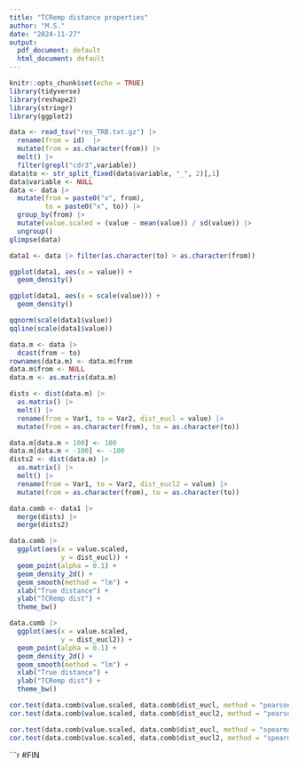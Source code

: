 ```yaml
---
title: "TCRemp distance properties"
author: "M.S."
date: "2024-11-27"
output:
  pdf_document: default
  html_document: default
---
```


```r
knitr::opts_chunk$set(echo = TRUE)
library(tidyverse)
library(reshape2)
library(stringr)
library(ggplot2)
```

```r
data <- read_tsv("res_TRB.txt.gz") |>
  rename(from = id)  |>
  mutate(from = as.character(from)) |>
  melt() |>
  filter(grepl("cdr3",variable))
data$to <- str_split_fixed(data$variable, "_", 2)[,1]
data$variable <- NULL
data <- data |>
  mutate(from = paste0("x", from),
         to = paste0("x", to)) |>
  group_by(from) |>
  mutate(value.scaled = (value - mean(value)) / sd(value)) |>
  ungroup()
glimpse(data)
```

```r
data1 <- data |> filter(as.character(to) > as.character(from))

ggplot(data1, aes(x = value)) +
  geom_density()

ggplot(data1, aes(x = scale(value))) +
  geom_density()

qqnorm(scale(data1$value))
qqline(scale(data1$value))
```

```r
data.m <- data |> 
  dcast(from ~ to)
rownames(data.m) <- data.m$from
data.m$from <- NULL
data.m <- as.matrix(data.m)
```

```r
dists <- dist(data.m) |> 
  as.matrix() |>
  melt() |>
  rename(from = Var1, to = Var2, dist_eucl = value) |>
  mutate(from = as.character(from), to = as.character(to))
```

```r
data.m[data.m > 100] <- 100
data.m[data.m < -100] <- -100
dists2 <- dist(data.m) |> 
  as.matrix() |>
  melt() |>
  rename(from = Var1, to = Var2, dist_eucl2 = value) |>
  mutate(from = as.character(from), to = as.character(to))
```

```r
data.comb <- data1 |>
  merge(dists) |>
  merge(dists2)
```

```r
data.comb |>
  ggplot(aes(x = value.scaled, 
             y = dist_eucl)) +
  geom_point(alpha = 0.1) +
  geom_density_2d() +
  geom_smooth(method = "lm") +
  xlab("True distance") +
  ylab("TCRemp dist") +
  theme_bw()

data.comb |>
  ggplot(aes(x = value.scaled, 
             y = dist_eucl2)) +
  geom_point(alpha = 0.1) +
  geom_density_2d() +
  geom_smooth(method = "lm") +
  xlab("True distance") +
  ylab("TCRemp dist") +
  theme_bw()
```

```r
cor.test(data.comb$value.scaled, data.comb$dist_eucl, method = "pearson")
cor.test(data.comb$value.scaled, data.comb$dist_eucl2, method = "pearson")
```

```r
cor.test(data.comb$value.scaled, data.comb$dist_eucl, method = "spearman")
cor.test(data.comb$value.scaled, data.comb$dist_eucl2, method = "spearman")
```

```r
#FIN